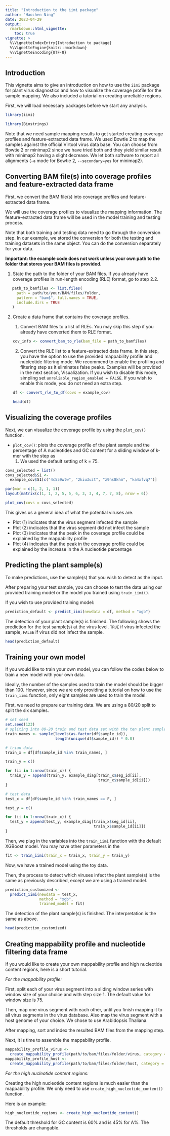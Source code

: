 ```yaml
---
title: "Introduction to the iimi package"
author: "Haochen Ning"
date: 2023-04-29
output: 
  rmarkdown::html_vignette:
    toc: true
vignette: >
  %\VignetteIndexEntry{Introduction to package}
  %\VignetteEngine{knitr::rmarkdown}
  %\VignetteEncoding{UTF-8}
---
```



## Introduction

This vignette aims to give an introduction on how to use the `iimi` package for
plant virus diagnostics and how to visualize the coverage profile for the 
sample mapping. We also included a tutorial on creating unreliable regions.

First, we will load necessary packages before we start any analysis.

```r
library(iimi)

library(Biostrings)
```

Note that we need sample mapping results to get started creating coverage 
profiles and feature-extracted data frame. We used Bowtie 2 to map the samples 
against the official Virtool virus data base. You can choose from Bowtie 2 or 
minimap2 since we have tried both and they yield similar result with minimap2 
having a slight decrease. We let both software to report all alignments (`-a`
mode for Bowtie 2, `--secondary=yes` for minimap2).

## Converting BAM file(s) into coverage profiles and feature-extracted data frame

First, we convert the BAM file(s) into coverage profiles and feature-extracted 
data frame.

We will use the coverage profiles to visualize the mapping information. The
feature-extracted data frame will be used in the model training and testing 
process.

Note that both training and testing data need to go through the conversion step. 
In our example, we stored the conversion for both the testing and training 
datasets in the same object. You can do the conversion separately for your data.

**Important: the example code does not work unless your own path to the folder that stores your BAM files is provided.**

1. State the path to the folder of your BAM files. If you already have coverage 
profiles in run-length encoding (RLE) format, go to step 2.2.

```r
   path_to_bamfiles <- list.files(
     path = path/to/your/BAM/files/folder,
     pattern = "bam$", full.names = TRUE, 
     include.dirs = TRUE
   )
```

2. Create a data frame that contains the coverage profiles.

   1. Convert BAM files to a list of RLEs. You may skip this step if you already 
   have converted them to RLE format.

    ```r
    cov_info <- convert_bam_to_rle(bam_file = path_to_bamfiles)
    ```

   2. Convert the RLE list to a feature-extracted data frame. In this step, you 
   have the option to use the provided mappability profile and nucleotide 
   filtering mode. We recommend to enable the profiling and filtering step as 
   it eliminates false peaks. Examples will be provided in the next section,
   Visualization. If you wish to disable this mode, simpling set 
   `unreliable_region_enabled = FALSE`. If you wish to enable this mode, you do 
   not need an extra step.

    ```r
    df <- convert_rle_to_df(covs = example_cov)
    
    head(df)
    ```

## Visualizing the coverage profiles

Next, we can visualize the coverage profile by using the `plot_cov()` function.

* `plot_cov()`: plots the coverage profile of the plant sample and the percentage
  of A nucleotides and GC content for a sliding window of k-mer with the step as 
  1. We used the default setting of k = 75.

```r
covs_selected = list()
covs_selected$S1 <-
  example_cov$S1[c("4c559wtw", "2kiu3uzt", "z9hs8khm", "ka4xfvq7")]

par(mar = c(1, 2, 1, 1))
layout(matrix(c(1, 1, 2, 5, 5, 6, 3, 3, 4, 7, 7, 8), nrow = 6))

plot_cov(covs = covs_selected)
```

This gives us a general idea of what the potential viruses are.

* Plot (1) indicates that the virus segment infected the sample
* Plot (2) indicates that the virus segment did not infect the sample
* Plot (3) indicates that the peak in the coverage profile could be explained by
the mappability profile
* Plot (4) indicates that the peak in the coverage profile could be explained by
the increase in the A nucleotide percentage


## Predicting the plant sample(s)

To make predictions, use the sample(s) that you wish to detect as the input.

After preparing your test sample, you can choose to test the data using our
provided training model or the model you trained using `train_iimi()`.

If you wish to use provided training model:

```r
prediction_default <- predict_iimi(newdata = df, method = "xgb")
```

The detection of your plant sample(s) is finished. The following shows the 
prediction for the test sample(s) at the virus level. `TRUE` if virus infected 
the sample, `FALSE` if virus did not infect the sample.

```r
head(prediction_default)
```



## Training your own model

If you would like to train your own model, you can follow the codes below to 
train a new model with your own data.

Ideally, the number of the samples used to train the model should be bigger than
100. However, since we are only providing a tutorial on how to use the 
`train_iimi` function, only eight samples are used to train the model. 

First, we need to prepare our training data. We are using a 80/20 split to split
the six samples.

```r
# set seed
set.seed(123)
# spliting into 80-20 train and test data set with the ten plant samples
train_names <- sample(levels(as.factor(df$sample_id)),
                      length(unique(df$sample_id)) * 0.8)

# trian data
train_x = df[df$sample_id %in% train_names, ]

train_y = c()

for (ii in 1:nrow(train_x)) {
  train_y = append(train_y, example_diag[train_x$seg_id[ii],
                                         train_x$sample_id[ii]])
}

# test data
test_x = df[df$sample_id %in% train_names == F, ]

test_y = c()

for (ii in 1:nrow(train_x)) {
  test_y = append(test_y, example_diag[train_x$seg_id[ii],
                                       train_x$sample_id[ii]])
}
```

Then, we plug in the variables into the `train_iimi` function with the default
XGBoost model. You may have other parameters in the 

```r
fit <- train_iimi(train_x = train_x, train_y = train_y)
```

Now, we have a trained model using the toy data.

Then, the process to detect which viruses infect the plant sample(s) is the same as previously described, except we are using a trained model.

```r
prediction_customized <-
  predict_iimi(newdata = test_x,
               method = "xgb",
               trained_model = fit)
```

The detection of the plant sample(s) is finished. The interpretation is the same
as above.

```r
head(prediction_customized)
```

## Creating mappability profile and nucleotide filtering data frame

If you would like to create your own mappability profile and high nucleotide
content regions, here is a short tutorial. 

*For the mappability profile:*

First, split each of your virus segment into a sliding window series with 
window size of your choice and with step size 1. The default value for window
size is 75.

Then, map one virus segment with each other, until you finish mapping it to all
virus segments in the virus database. Also map the virus segment with a host 
genome of your choice. We chose to use Arabidopsis Thaliana.

After mapping, sort and index the resulted BAM files from the mapping step.

Next, it is time to assemble the mappability profile.

```r
mappability_profile_virus <-
  create_mappability_profile(path/to/bam/files/folder/virus, category = "Unmappable region (virus)")
mappability_profile_host <-
  create_mappability_profile(path/to/bam/files/folder/host, category = "Unmappable region (host)")
```

*For the high nucleotide content regions:*

Creating the high nucleotide content regions is much easier than the mappability
profile. We only need to use `create_high_nucleotide_content()` function.

Here is an example:

```r
high_nucleotide_regions <- create_high_nucleotide_content()
```

The default threshold for GC content is 60% and is 45% for A%. The thresholds are changable.
